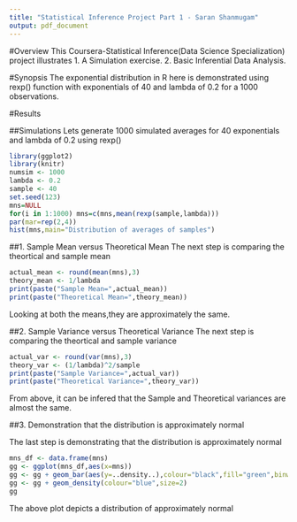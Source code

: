 ```yaml
---
title: "Statistical Inference Project Part 1 - Saran Shanmugam"
output: pdf_document
---
```

#Overview
This Coursera-Statistical Inference(Data Science Specialization) project illustrates 
1. A Simulation exercise.
2. Basic Inferential Data Analysis.

#Synopsis
The exponential distribution in R here is demonstrated using rexp() function with exponentials of 40 and lambda of 0.2 for a 1000 observations.

#Results

##Simulations
Lets generate 1000 simulated averages for 40 exponentials and lambda of 0.2 using rexp()

```r
library(ggplot2)
library(knitr)
numsim <- 1000
lambda <- 0.2
sample <- 40
set.seed(123)
mns=NULL
for(i in 1:1000) mns=c(mns,mean(rexp(sample,lambda)))
par(mar=rep(2,4))
hist(mns,main="Distribution of averages of samples")
```

##1. Sample Mean versus Theoretical Mean
The next step is comparing the theortical and sample mean
```r
actual_mean <- round(mean(mns),3)
theory_mean <- 1/lambda
print(paste("Sample Mean=",actual_mean))
print(paste("Theoretical Mean=",theory_mean))
```

Looking at both the means,they are approximately the same. 

 
##2. Sample Variance versus Theoretical Variance
The next step is comparing the theortical and sample variance
```r
actual_var <- round(var(mns),3)
theory_var <- (1/lambda)^2/sample
print(paste("Sample Variance=",actual_var))
print(paste("Theoretical Variance=",theory_var))
```

From above, it can be infered that the Sample and Theoretical variances are almost the same. 

##3. Demonstration that the distribution is approximately normal

The last step is demonstrating that the distribution is approximately normal 

```r
mns_df <- data.frame(mns)
gg <- ggplot(mns_df,aes(x=mns))
gg <- gg + geom_bar(aes(y=..density..),colour="black",fill="green",binwidth=.2)
gg <- gg + geom_density(colour="blue",size=2)
gg
```

The above plot depicts a distribution of approximately normal 